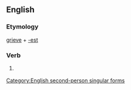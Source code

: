 ==English==

===Etymology===
[[grieve]] + [[-est]]

===Verb===
{{infl|en|verb form}}

# {{archaic}} {{form of|Second-person singular simple present form|grieve}}

[[Category:English second-person singular forms]]